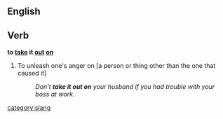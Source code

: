==English==
==Verb==
'''to [[take]] it [[out]] [[on]]'''
#{{idiom}} To unleash one's anger on [a person or thing other than the one that caused it]
#:''Don't '''take it out on''' your husband if you had trouble with your boss at work.''


[[category:slang]]
